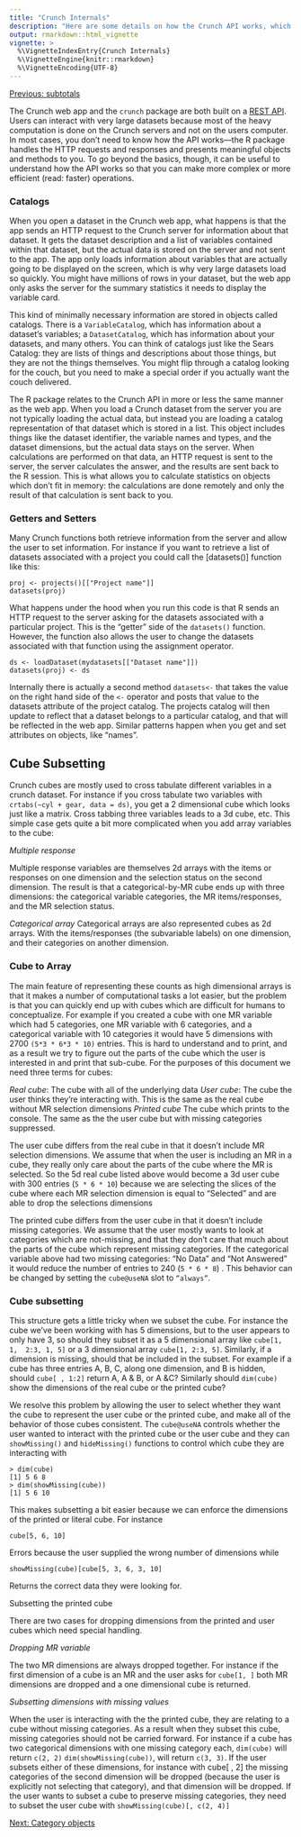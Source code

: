 ```yaml
---
title: "Crunch Internals"
description: "Here are some details on how the Crunch API works, which may be useful to know if you're looking to do complex actions or trying to understand how to improve performance of your R code."
output: rmarkdown::html_vignette
vignette: >
  %\VignetteIndexEntry{Crunch Internals}
  %\VignetteEngine{knitr::rmarkdown}
  %\VignetteEncoding{UTF-8}
---
```


[Previous: subtotals](subtotals.html)

The Crunch web app and the `crunch` package are both built on a [REST API](http://docs.crunch.io/). Users can interact with very large datasets because most of the heavy computation is done on the Crunch servers and not on the users computer. In most cases, you don't need to know how the API works---the R package handles the HTTP requests and responses and presents meaningful objects and methods to you. To go beyond the basics, though, it can be useful to understand how the API works so that you can make more complex or more efficient (read: faster) operations.

### Catalogs

When you open a dataset in the Crunch web app, what happens is that the app sends an HTTP request to the Crunch server for information about that dataset. It gets the dataset description and a list of variables contained within that dataset, but the actual data is stored on the server and not sent to the app. The app only loads information about variables that are actually going to be displayed on the screen, which is why very large datasets load so quickly. You might have millions of rows in your dataset, but the web app only asks the server for the summary statistics it needs to display the variable card.

This kind of minimally necessary information are stored in objects called catalogs. There is a `VariableCatalog`, which has information about a dataset's variables; a `DatasetCatalog`, which has information about your datasets, and many others. You can think of catalogs just like the Sears Catalog: they are lists of things and descriptions about those things, but they are not the things themselves. You might flip through a catalog looking for the couch, but you need to make a special order if you actually want the couch delivered.

The R package relates to the Crunch API in more or less the same manner as the web app. When you load a Crunch dataset from the server you are not typically loading the actual data, but instead you are loading a catalog representation of that dataset which is stored in a list. This object includes things like the dataset identifier, the variable names and types, and the dataset dimensions, but the actual data stays on the server. When calculations are performed on that data, an HTTP request is sent to the server, the server calculates the answer, and the results are sent back to the R session. This is what allows you to calculate statistics on objects which don't fit in memory: the calculations are done remotely and only the result of that calculation is sent back to you.

### Getters and Setters

Many Crunch functions both retrieve information from the server and allow the user to set information. For instance if you want to retrieve a list of datasets associated with a project you could call the [datasets()] function like this:
```
proj <- projects()[["Project name"]]
datasets(proj)
```

What happens under the hood when you run this code is that R sends an HTTP request to the server asking for the datasets associated with a particular project. This is the "getter" side of the `datasets()` function. However, the function also allows the user to change the datasets associated with that function using the assignment operator.

```
ds <- loadDataset(mydatasets[["Dataset name"]])
datasets(proj) <- ds
```

Internally there is actually a second method `datasets<-` that takes the value on the right hand side of the `<-` operator and posts that value to the datasets attribute of the project catalog. The projects catalog will then update to reflect that a dataset belongs to a particular catalog, and that will be reflected in the web app. Similar patterns happen when you get and set attributes on objects, like "names".

## Cube Subsetting

Crunch cubes are mostly used to cross tabulate different variables in a crunch dataset. For instance if you cross tabulate two variables with `crtabs(~cyl + gear, data = ds)`, you get a 2 dimensional cube which looks just like a matrix. Cross tabbing three variables leads to a 3d cube, etc. This simple case gets quite a bit more complicated when you add array variables to the cube: 

_Multiple response_

Multiple response variables are themselves 2d arrays with the items or responses on one dimension and the selection status on the second dimension. The result is that a categorical-by-MR cube ends up with three dimensions: the categorical variable categories, the MR items/responses, and the MR selection status.

_Categorical array_
Categorical arrays are also represented cubes as 2d arrays. With the items/responses (the subvariable labels) on one dimension, and their categories on another dimension. 

### Cube to Array

The main feature of representing these counts as high dimensional arrays is that it makes a number of computational tasks a lot easier, but the problem is that you can quickly end up with cubes which are difficult for humans to conceptualize. For example if you created a cube with one MR variable which had 5 categories, one MR variable with 6 categories, and a categorical variable with 10 categories it would have 5 dimensions with 2700 `(5*3 * 6*3 * 10)` entries. This is hard to understand and to print, and as a result we try to figure out the parts of the cube which the user is interested in and print that sub-cube. For the purposes of this document we need three terms for cubes:

*Real cube*: The cube with all of the underlying data
*User cube*: The cube the user thinks they’re interacting with. This is the same as the real cube without MR selection dimensions
*Printed cube* The cube which prints to the console. The same as the the user cube but with missing categories suppressed. 

The user cube differs from the real cube in that it doesn’t include MR selection dimensions. We assume that when the user is including an MR in a cube, they really only care about the parts of the cube where the MR is selected. So the 5d real cube listed above would become a 3d user cube with 300 entries (`5 * 6 * 10`) because we are selecting the slices of the cube where each MR selection dimension is equal to “Selected” and are able to drop the selections dimensions

The printed cube differs from the user cube in that it doesn’t include missing categories. We assume that the user mostly wants to look at categories which are not-missing, and that they don’t care that much about the parts of the cube which represent missing categories. If the categorical variable above had two missing categories: “No Data” and “Not Answered” it would reduce the number of entries to 240 (`5 * 6 * 8`) . This behavior can be changed by setting the `cube@useNA` slot to `“always”`.  


### Cube subsetting

This structure gets a little tricky when we subset the cube. For instance the cube we’ve been working with has 5 dimensions, but to the user appears to only have 3, so should they subset it as a 5 dimensional array like `cube[1, 1,  2:3, 1, 5]` or a 3 dimensional array `cube[1, 2:3, 5]`. Similarly, if a dimension is missing, should that be included in the subset. For example if a cube has three entries A, B, C, along one dimension, and B is hidden, should `cube[ , 1:2]` return A, A & B, or A &C? Similarly should `dim(cube)` show the dimensions of the real cube or the printed cube? 

We resolve this problem by allowing the user to select whether they want the cube to represent the user cube or the printed cube, and make all of the behavior of those cubes consistent. The `cube@useNA` controls whether the user wanted to interact with the printed cube or the user cube and they can `showMissing()` and `hideMissing()` functions to control which cube they are interacting with 

```
> dim(cube)
[1] 5 6 8
> dim(showMissing(cube))
[1] 5 6 10
```

This makes subsetting a bit easier because we can enforce the dimensions of the printed or literal cube. For instance

```
cube[5, 6, 10] 
```
 Errors because the user supplied the wrong number of dimensions while

```
showMissing(cube)[cube[5, 3, 6, 3, 10] 
```
Returns the correct data they were looking for. 

Subsetting the printed cube

There are two cases for dropping dimensions from the printed and user cubes which need special handling. 

_Dropping MR variable_

The two MR dimensions are always dropped together. For instance if the first dimension of a cube is an MR and the user asks for `cube[1, ]` both MR dimensions are dropped and a one dimensional cube is returned. 

_Subsetting dimensions with missing values_

When the user is interacting with the the printed cube, they are relating to a cube without missing categories. As a result when they subset this cube, missing categories should not be carried forward. For instance if a cube has two categorical dimensions with one missing category each, `dim(cube)` will return `c(2, 2)` `dim(showMissing(cube))`, will return `c(3, 3)`. If the user subsets either of these dimensions, for instance with cube[ , 2] the missing categories of the second dimension  will be dropped (because the user is explicitly not selecting that category), and that dimension will be dropped. If the user wants to subset a cube to preserve missing categories, they need to subset the user cube with `showMissing(cube)[, c(2, 4)]`

[Next: Category objects](abstract-categories.html)
